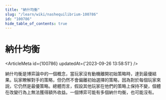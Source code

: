 ```yaml
---
title: "納什均衡"
slug: "/learn/wiki/nashequilibrium-100786"
id: "100786"
hide_table_of_contents: true
---
```



# 納什均衡

<ArticleMeta id={100786} updatedAt={'2023-09-26 13:58:51'} />
<div className='border-solid border-b border-t-0 my-4 border-[var(--ifm-color-gray-300)]' />

納什均衡是博弈論中的一個概念，當玩家沒有動機離開初始策略時，達到最優結果。玩家瞭解對手的策略，但仍然不會偏離初始選擇的策略，因為對於每個玩家來説，它仍然是最優策略。總體而言，假設其他玩家在他們的策略上保持不變，個體在改變行為上無法獲得額外收益。一個博弈可能有多個納什均衡，也可能沒有。

